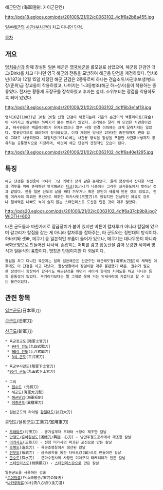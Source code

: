 해군단검 (海軍短劍: 카이군단켄)


http://pds18.egloos.com/pds/201006/21/02/c0063102_4c1f6a2b8a455.jpg



[[일본해군]]의 [[사관]]/[[부사관]]이 차고 다니던 단검. 

[[목차]]

== 개요 ==

[[명치유신]]과 함께 창설된 [[일본]] 해군은 [[영국해군]]을 롤모델로 삼았으며, 해군용 단검인 더크(Dirk)를 차고 다니던 영국 해군의 전통을 모방하여 해군용 단검을 제정하였다. 명치6년(1873) 12월 15일 제정된 해군 단검은 2종류로써 하나는 견습소위/사관후보생/병조장(준위)급 장교들이 착용하였고, 나머지는 1~3등병조(해군 하~상사)들이 착용하는 종류였다. 전자는 황동제 도장구를 장착하였고 후자는 철제. 소위부터는 장검을 착용하도록 되어 있었다. 


http://pds18.egloos.com/pds/201006/21/02/c0063102_4c1f6b3e1af18.jpg


 명치16년(1883)년 10월 20일 신형 단검이 채용되는데 기존의 손잡이의 백플레이트(背金)이 사라지고 칼날에는 하바키가 붙는 변화가 있었다. 과거와는 달리 이 단검은 사관용이었고, 하사관용은 백플레이트가 유지되었으나 일부 사양 변경 이외에는 크게 달라지지는 않았다. 벛꽃양각으로 화려하게 장식되었고, 이때 제정된 양식은 2차대전 종전때까지 변화 없이 그대로 사용되었다. 대정3년(1914)에는 사관용 양식을 장성을 포함한 사관후보생까지 공유하는 공통양식으로 지정하며, 이것이 해군 단검의 전형적인 모습이 된다. 


http://pds18.egloos.com/pds/201006/21/02/c0063102_4c1f6a40e1295.jpg


 
== 특징 ==

 해군 단검은 실전용이 아니라 그냥 의복의 장식 같은 존재였다. 원래 함상에서 잡다한 작업과 격투를 위해 존재하던 영국해군의 [[더크]](Dirk)가 나중에는 그러한 실사용도에서 벗어난 것과 같았다. 전통 일본 단도의 날을 빼다 끼우거나 혹은 장인이 새롭게 만든 것도 있었고, 전함 미카사의 파괴된 포신으로 제조한 미카사도(三笠刀)도 있었지만 현실적인 이유로 강도나 절삭력은 나빠도 녹이 슬지 않는 스테인리스로 도신을 만든 것이 매우 많았다. 

http://pds20.egloos.com/pds/201006/21/02/c0063102_4c1f6a37cb9b9.jpg?WIDTH=600 


다른 군도들과 마찬가지로 잠금장치가 붙어 있지만 버튼이 칼자루가 아니라 칼집에 있으며 갈고리가 칼집을 잡는 게 아니라 칼자루를 잡아주는, 타 군도와는 정반대의 방식이다. 하바키와 셋빠, 메쿠기 등 일본적인 부품이 들어가 있으나, 메쿠기는 대나무못이 아니라 국화문양으로 만들어진 나사식. 손잡이는 어피를 감고 황동선을 감아 보강한 세이버 방식과 일본식의 융합이다. 명칭은 단검이지만 다 외날이다. 

 장검을 차고 다니던 육군과는 달리 일본해군은 신군도인 해군태도형(海軍太刀型)이 채택된 이후에도 이 단검을 차고 다녔다. 함상생활에서 장검이란 매우 불편했기 때문. 권위가 필요한 장성이나 함장이라 할지라도 해군단검을 차던가 세이버 형태의 지휘도를 차고 다니는 등의 융통성이 있었다. 무기라기보다는 말 그대로 옷에 거는 악세사리에 가깝다고 할 수 있는 물건이었다. 

== 관련 항목 ==

[[일본군도]](日本軍刀)

[[구군도]](旧軍刀)

[[신군도]](新軍刀)

 * 육군장교도(陸軍士官刀)
  * [[94식 전도]](九四式戰刀)
  * [[98식 전도]](九八式戰刀)
  * [[3식 군도]](三式軍刀)
 

 * 육군부사관도(陸軍下士官刀)
  *[[95식 군도]](九五式下士官刀)
 
 * 그외
  * [[원수도]] (元首刀)
  * [[해군도]](海軍太刀型)
  * [[해군단검]](海軍短劍)
  * [[이종군도]](異種軍刀)

 * 일본군도의 라이벌 [[항일대도]](抗日大刀)

공업도/실용군도(工業刀/室用軍刀)

 * [[무라타도]](村田刀) - 총기설계자 무라타 소장이 제조한 칼날
 * [[만철도]]/[[흥아일심도]](滿鐵刀/興亞一心刀) - 남만주철도공사에서 제조한 칼날
 * [[미카사도]](三笠刀) - 전함 미카사의 파괴된 포신으로 만든 칼날
 * [[조병도]](造兵刀) - 육군조병창에서 생산된 칼날
 * [[진무도]](振武刀) - 금속공학을 통한 타바드강(鋼)으로 만들어진 칼날
 * [[군수도]](群水刀) - 군마수전사의 사장인 미야구치 타케히데가 만든 칼날
 * [[스테인리스도]](耐錆鋼刀) - [[스테인리스강]]으로 만든 칼날

 일본군도를 사용하는 검술
 *[[토야마류]](戶山流居合/軍刀の操法)
 *[[나카무라류]](中村流八方切り抜刀道) 
